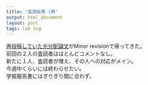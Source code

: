 ```yaml
---
title: "査読結果 (再"
output: html_document
layout: post
tags: lab log
---
```


[再投稿していた光分配論文](https://keachmurakami.github.io/2017/03/11/Pub_photon_share.html)がMinor revisionで帰ってきた。  
前回の２人の査読者はほとんどコメントなし。  
新たに１人、査読者が増え、その人への対応がメイン。  
今週中くらいには終わらせたい。  
学振報告書にはぎりぎり間に合わず。  